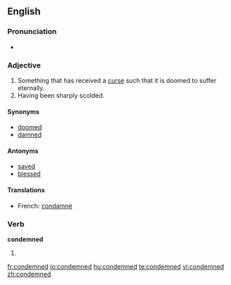 ==English==

===Pronunciation===
*{{audio|en-us-condemned.ogg|Audio (US)}}

===Adjective===
{{en-adj|-}}

# Something that has received a [[curse]] such that it is doomed to suffer eternally.
# Having been sharply scolded.

====Synonyms====
*[[doomed]]
*[[damned]]

====Antonyms====
*[[saved]]
*[[blessed]]

====Translations====
{{top}}
* French: [[condamné]]
{{bottom}}

===Verb===
'''condemned'''

# {{past of|condemn}}

[[fr:condemned]]
[[io:condemned]]
[[hu:condemned]]
[[te:condemned]]
[[vi:condemned]]
[[zh:condemned]]